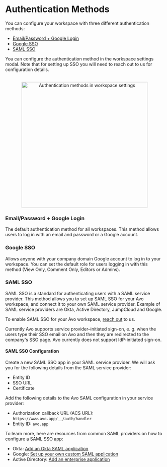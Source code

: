 
# Authentication Methods

You can configure your workspace with three different authentication methods:

- [Email/Password + Google Login](#emailpassword--google-login)
- [Google SSO](#google-sso)
- [SAML SSO](#saml-sso)

You can configure the authentication method in the workspace settings modal. Note that for setting up SSO you will need to reach out to us for configuration details.

<br />
<center>
  <img
    width="400"
    src={'/docs/images/workspace/authentication-methods.png'}
    alt="Authentication methods in workspace settings"
  />
</center>

### Email/Password + Google Login

The default authentication method for all workspaces. This method allows users to log in with an email and password or a Google account.

### Google SSO

Allows anyone with your company domain Google account to log in to your workspace. You can set the default role for users logging in with this method (View Only, Comment Only, Editors or Admins).

### SAML SSO

SAML SSO is a standard for authenticating users with a SAML service provider. This method allows you to set up SAML SSO for your Avo workspace, and connect it to your own SAML service provider. Example of SAML service providers are Okta, Active Directory, JumpCloud and Google.

To enable SAML SSO for your Avo workspace, [reach out](/help/troubleshooting) to us.

<Callout type="info">
  Currently Avo supports service provider–initiated sign-on, e. g. when the
  users type their SSO email on Avo and then they are redirected to the
  company's SSO page. Avo currently does not support IdP-initiated sign-on.
</Callout>

#### SAML SSO Configuration

Create a new SAML SSO app in your SAML service provider. We will ask you for the following details from the SAML service provider:

- Entity ID
- SSO URL
- Certificate

Add the following details to the Avo SAML configuration in your service provider:

- Authorization callback URL (ACS URL): `https://www.avo.app/__/auth/handler`
- Entity ID: `avo.app`

To learn more, here are resources from common SAML providers on how to configure a SAML SSO app:

- Okta: [Add an Okta SAML application](https://help.okta.com/oag/en-us/Content/Topics/Access-Gateway/add-app-saml-pass-thru-add-okta.htm)
- Google: [Set up your own custom SAML application](https://support.google.com/a/answer/6087519?hl=en)
- Active Directory: [Add an enterprise application](https://docs.microsoft.com/en-us/azure/active-directory/manage-apps/add-application-portal)
